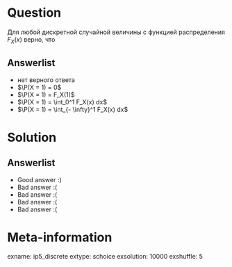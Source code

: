 Question
========

Для любой дискретной случайной величины с функцией распределения $F_X(x)$ верно, что 


Answerlist
----------
*  нет верного ответа  
*  $\P(X = 1) = 0$
*  $\P(X = 1) = F_X(1)$
*  $\P(X = 1) = \int_0^1 F_X(x) dx$
*  $\P(X = 1) = \int_{- \infty}^1 F_X(x) dx$

Solution
========

Answerlist
----------
*  Good answer :)
*  Bad answer :(
*  Bad answer :(
*  Bad answer :(
*  Bad answer :(

Meta-information
================
exname: ip5_discrete
extype: schoice
exsolution: 10000
exshuffle: 5
